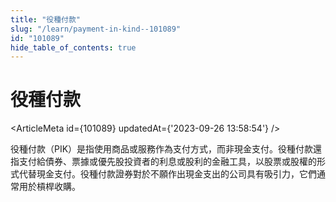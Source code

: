 ```yaml
---
title: "役種付款"
slug: "/learn/payment-in-kind--101089"
id: "101089"
hide_table_of_contents: true
---
```



# 役種付款

<ArticleMeta id={101089} updatedAt={'2023-09-26 13:58:54'} />
<div className='border-solid border-b border-t-0 my-4 border-[var(--ifm-color-gray-300)]' />

役種付款（PIK）是指使用商品或服務作為支付方式，而非現金支付。役種付款還指支付給債券、票據或優先股投資者的利息或股利的金融工具，以股票或股權的形式代替現金支付。役種付款證券對於不願作出現金支出的公司具有吸引力，它們通常用於槓桿收購。
